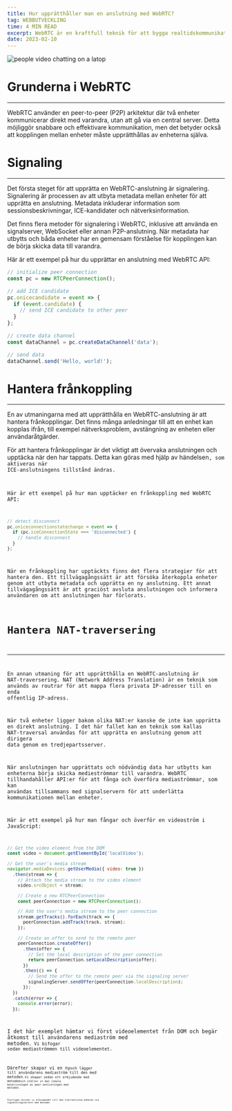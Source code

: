 ```yaml
---
title: Hur upprätthåller man en anslutning med WebRTC?
tag: WEBBUTVECKLING
time: 4 MIN READ
excerpt: WebRTC är en kraftfull teknik för att bygga realtidskommunikationsappar. En av de viktigaste utmaningarna med att använda WebRTC är att upprätthålla en stabil koppling mellan enheter. I det här inlägget kommer vi att utforska strategier för att upprätthålla en anslutning med WebRTC.
date: 2023-02-10
---
```


![people video chatting on a latop](https://images.unsplash.com/photo-1523240795612-9a054b0db644?ixlib=rb-4.0.3&ixid=MnwxMjA3fDB8MHxwaG90by1wYWdlfHx8fGVufDB8fHx8&auto=format&fit=crop&w=2670&q=80)

# Grunderna i WebRTC

---

WebRTC använder en peer-to-peer (P2P) arkitektur där två enheter kommunicerar direkt med varandra, utan att gå via en central server. Detta möjliggör snabbare och effektivare kommunikation, men det betyder också att kopplingen mellan enheter måste upprätthållas av enheterna själva.

# Signaling

---

Det första steget för att upprätta en WebRTC-anslutning är signalering. Signalering är processen av att utbyta metadata mellan enheter för att upprätta en anslutning. Metadata inkluderar information som sessionsbeskrivningar, ICE-kandidater och nätverksinformation.

Det finns flera metoder för signalering i WebRTC, inklusive att använda en signalserver, WebSocket eller annan P2P-anslutning. När metadata har utbytts och båda enheter har en gemensam förståelse för kopplingen kan de börja skicka data till varandra.

Här är ett exempel på hur du upprättar en anslutning med WebRTC API:

```Javascript
// initialize peer connection
const pc = new RTCPeerConnection();

// add ICE candidate
pc.onicecandidate = event => {
  if (event.candidate) {
    // send ICE candidate to other peer
  }
};

// create data channel
const dataChannel = pc.createDataChannel('data');

// send data
dataChannel.send('Hello, world!');
```

# Hantera frånkoppling

---

En av utmaningarna med att upprätthålla en WebRTC-anslutning är att hantera frånkopplingar. Det finns många anledningar till att en enhet kan kopplas ifrån, till exempel nätverksproblem, avstängning av enheten eller användaråtgärder.

För att hantera frånkopplingar är det viktigt att övervaka anslutningen och upptäcka när den har tappats. Detta kan göras med hjälp av händelsen<Code code="oniceconnectionstatechange"/>, som aktiveras när ICE-anslutningens tillstånd ändras.

Här är ett exempel på hur man upptäcker en frånkoppling med WebRTC API:

```Javascript
// detect disconnect
pc.oniceconnectionstatechange = event => {
  if (pc.iceConnectionState === 'disconnected') {
    // handle disconnect
  }
};
```

När en frånkoppling har upptäckts finns det flera strategier för att hantera den. Ett tillvägagångssätt är att försöka återkoppla enheter genom att utbyta metadata och upprätta en ny anslutning. Ett annat tillvägagångssätt är att graciöst avsluta anslutningen och informera användaren om att anslutningen har förlorats.

# Hantera NAT-traversering

---

En annan utmaning för att upprätthålla en WebRTC-anslutning är NAT-traversering. NAT (Network Address Translation) är en teknik som används av routrar för att mappa flera privata IP-adresser till en enda offentlig IP-adress.

När två enheter ligger bakom olika NAT:er kanske de inte kan upprätta en direkt anslutning. I det här fallet kan en teknik som kallas NAT-traversal användas för att upprätta en anslutning genom att dirigera data genom en tredjepartsserver.

När anslutningen har upprättats och nödvändig data har utbytts kan enheterna börja skicka medieströmmar till varandra. WebRTC tillhandahåller API:er för att fånga och överföra mediaströmmar, som kan användas tillsammans med signalservern för att underlätta kommunikationen mellan enheter.

Här är ett exempel på hur man fångar och överför en videoström i JavaScript:

```Javascript
// Get the video element from the DOM
const video = document.getElementById('localVideo');

// Get the user's media stream
navigator.mediaDevices.getUserMedia({ video: true })
  .then(stream => {
    // Attach the media stream to the video element
    video.srcObject = stream;

    // Create a new RTCPeerConnection
    const peerConnection = new RTCPeerConnection();

    // Add the user's media stream to the peer connection
    stream.getTracks().forEach(track => {
      peerConnection.addTrack(track, stream);
    });

    // Create an offer to send to the remote peer
    peerConnection.createOffer()
      .then(offer => {
        // Set the local description of the peer connection
        return peerConnection.setLocalDescription(offer);
      })
      .then(() => {
        // Send the offer to the remote peer via the signaling server
        signalingServer.sendOffer(peerConnection.localDescription);
      });
  })
  .catch(error => {
    console.error(error);
  });
```

I det här exemplet hämtar vi först videoelementet från DOM och begär åtkomst till användarens mediaström med metoden<Code code="navigator.mediaDevices.getUserMedia()"/>. Vi bifogar sedan mediaströmmen till videoelementet.

Därefter skapar vi en ny<Code code="RTCPeerConnection"/>och lägger till användarens mediaström till den med metoden<Code code="addTrack()"/>.Vi skapar sedan ett erbjudande med metoden<Code code="createOffer()"/>och ställer in den lokala beskrivningen av peer-anslutningen med metoden<Code code="setLocalDescription()"/>.

Slutligen skickar vi erbjudandet till den fjärranslutna enheten via signaleringsservern med metoden<Code code="sendOffer()"/>.
